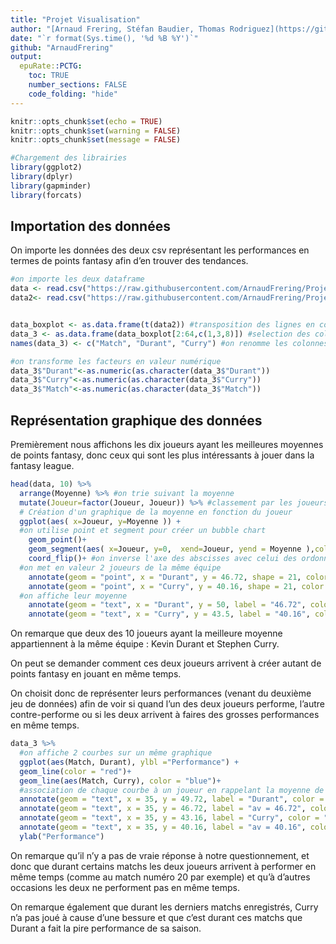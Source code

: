 ```yaml
---
title: "Projet Visualisation"
author: "[Arnaud Frering, Stéfan Baudier, Thomas Rodriguez](https://github.com/ArnaudFrering)"
date: "`r format(Sys.time(), '%d %B %Y')`"
github: "ArnaudFrering"
output:
  epuRate::PCTG:
    toc: TRUE
    number_sections: FALSE
    code_folding: "hide"
---
```


```r
knitr::opts_chunk$set(echo = TRUE)
knitr::opts_chunk$set(warning = FALSE)
knitr::opts_chunk$set(message = FALSE)
```

```r
#Chargement des librairies
library(ggplot2) 
library(dplyr)
library(gapminder) 
library(forcats)
```

## Importation des données 


On importe les données des deux csv représentant les performances en termes de points fantasy afin d'en trouver des tendances.

```r
#on importe les deux dataframe
data <- read.csv("https://raw.githubusercontent.com/ArnaudFrering/Projet_Visualisation/master/Tableau_Points_Fantasy.csv", header = TRUE, sep = ";")
data2<- read.csv("https://raw.githubusercontent.com/ArnaudFrering/Projet_Visualisation/master/Donnees_boxplot.csv", header = FALSE, sep = ";")


data_boxplot <- as.data.frame(t(data2)) #transposition des lignes en colonnes
data_3 <- as.data.frame(data_boxplot[2:64,c(1,3,8)]) #selection des colonnes Durant Curry et Match sans la 1ere ligne
names(data_3) <- c("Match", "Durant", "Curry") #on renomme les colonnes avec les noms concernés 

#on transforme les facteurs en valeur numérique
data_3$"Durant"<-as.numeric(as.character(data_3$"Durant"))
data_3$"Curry"<-as.numeric(as.character(data_3$"Curry"))
data_3$"Match"<-as.numeric(as.character(data_3$"Match"))
```



## Représentation graphique des données

Premièrement nous affichons les dix joueurs ayant les meilleures moyennes de points fantasy, donc ceux qui sont les plus intéressants à jouer dans la fantasy league.

```r
head(data, 10) %>%
  arrange(Moyenne) %>% #on trie suivant la moyenne
  mutate(Joueur=factor(Joueur, Joueur)) %>% #classement par les joueurs en fonction de leur moyenne
  # Création d'un graphique de la moyenne en fonction du joueur
  ggplot(aes( x=Joueur, y=Moyenne )) +
  #on utilise point et segment pour créer un bubble chart
    geom_point()+
    geom_segment(aes( x=Joueur, y=0,  xend=Joueur, yend = Moyenne ),color = "black")+
    coord_flip()+ #on inverse l'axe des abscisses avec celui des ordonnées
  #on met en valeur 2 joueurs de la même équipe
    annotate(geom = "point", x = "Durant", y = 46.72, shape = 21, color = "blue", size = 5, fill = "yellow")+
    annotate(geom = "point", x = "Curry", y = 40.16, shape = 21, color = "blue", size = 5, fill = "yellow")+
  #on affiche leur moyenne
    annotate(geom = "text", x = "Durant", y = 50, label = "46.72", color = "blue") +
    annotate(geom = "text", x = "Curry", y = 43.5, label = "40.16", color = "blue")
```


On remarque que deux des 10 joueurs ayant la meilleure moyenne appartiennent à la même équipe : Kevin Durant et Stephen Curry.

On peut se demander comment ces deux joueurs arrivent à créer autant de points fantasy en jouant en même temps.

On choisit donc de représenter leurs performances (venant du deuxième jeu de données) afin de voir si quand l'un des deux joueurs performe, l'autre contre-performe ou si les deux arrivent à faires des grosses performances en même temps.


```r
data_3 %>%
  #on affiche 2 courbes sur un même graphique 
  ggplot(aes(Match, Durant), ylbl ="Performance") +
  geom_line(color = "red")+
  geom_line(aes(Match, Curry), color = "blue")+
  #association de chaque courbe à un joueur en rappelant la moyenne de chacun
  annotate(geom = "text", x = 35, y = 49.72, label = "Durant", color = "red")+
  annotate(geom = "text", x = 35, y = 46.72, label = "av = 46.72", color = "red")+
  annotate(geom = "text", x = 35, y = 43.16, label = "Curry", color = "blue")+
  annotate(geom = "text", x = 35, y = 40.16, label = "av = 40.16", color = "blue")+
  ylab("Performance")
```

On remarque qu'il n'y a pas de vraie réponse à notre questionnement, et donc que durant certains matchs les deux joueurs arrivent à performer en même temps (comme au match numéro 20 par exemple) et qu'à d'autres occasions les deux ne performent pas en même temps. 

On remarque également que durant les derniers matchs enregistrés, Curry n'a pas joué à cause d'une bessure et que c'est durant ces matchs que Durant a fait la pire performance de sa saison.